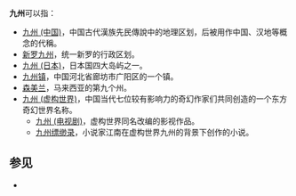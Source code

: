 '''九州'''可以指：
*[[九州_(中国)|九州 (中国)]]，中国古代漢族先民傳說中的地理区划，后被用作中国、汉地等概念的代稱。
*[[新罗九州|新罗九州]]，统一新罗的行政区划。
*[[九州_(日本)|九州 (日本)]]，日本国四大岛屿之一。
*[[九州镇|九州镇]]，中国河北省廊坊市广阳区的一个镇。
*[[森美兰|森美兰]]，马来西亚的第九个州。
*[[九州_(虚构世界)|九州 (虚构世界)]]，中国当代七位较有影响力的奇幻作家们共同创造的一个东方奇幻世界名称。
**[[九州_(电视剧)|九州 (电视剧)]]，虚构世界同名改编的影视作品。
**[[九州缥缈录|九州缥缈录]]，小说家江南在虚构世界九州的背景下创作的小说。

==参见==
*{{Lookfrom|九州}}

{{disambig|J|Cat=二字州名消歧义}}